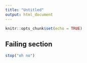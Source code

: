 ```yaml
---
title: "Untitled"
output: html_document
---
```


```r
knitr::opts_chunk$set(echo = TRUE)
```

## Failing section

```r
stop("oh no")
```

